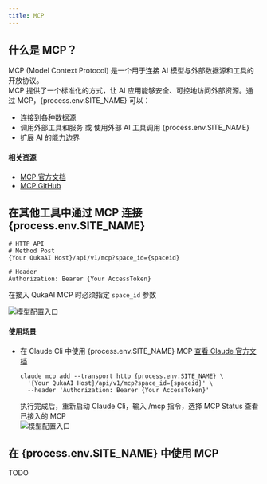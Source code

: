 ```yaml
---
title: MCP
---
```


## 什么是 MCP？

MCP (Model Context Protocol) 是一个用于连接 AI 模型与外部数据源和工具的开放协议。  
MCP 提供了一个标准化的方式，让 AI 应用能够安全、可控地访问外部资源。通过 MCP，{process.env.SITE_NAME} 可以：

- 连接到各种数据源
- 调用外部工具和服务 或 使用外部 AI 工具调用 {process.env.SITE_NAME}
- 扩展 AI 的能力边界

#### 相关资源

- [MCP 官方文档](https://modelcontextprotocol.io)
- [MCP GitHub](https://github.com/modelcontextprotocol)

## 在其他工具中通过 MCP 连接 {process.env.SITE_NAME}

```
# HTTP API
# Method Post
{Your QukaAI Host}/api/v1/mcp?space_id={spaceid}

# Header
Authorization: Bearer {Your AccessToken}
```

在接入 QukaAI MCP 时必须指定 `space_id` 参数

![模型配置入口](/mcp本地调试示例.png)

#### 使用场景

- 在 Claude Cli 中使用 {process.env.SITE_NAME} MCP [查看 Claude 官方文档](https://docs.claude.com/en/docs/claude-code/mcp)
  ```
  claude mcp add --transport http {process.env.SITE_NAME} \
    '{Your QukaAI Host}/api/v1/mcp?space_id={spaceid}' \
    --header 'Authorization: Bearer {Your AccessToken}'
  ```
  执行完成后，重新启动 Claude Cli，输入 /mcp 指令，选择 MCP Status 查看已接入的 MCP  
  ![模型配置入口](/claude-mcp-connected.png)

## 在 {process.env.SITE_NAME} 中使用 MCP

TODO
